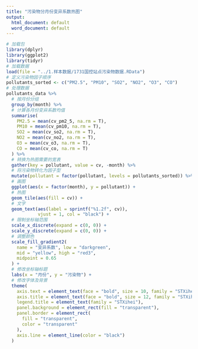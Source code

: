 ```yaml
---
title: "污染物分月份变异系数热图"
output:
  html_document: default
  word_document: default
---
```


```r
# 加载包
library(dplyr)
library(ggplot2)
library(tidyr)
# 加载数据
load(file = "../1.样本数据/1731国控站点污染物数据.RData")
# 定义污染物因子顺序
pollutants_sorted <- c("PM2.5", "PM10", "SO2", "NO2", "O3", "CO")
# 处理数据
pollutants_data %>%
  # 按月份分组
  group_by(month) %>%
  # 计算各月份变异系数均值
  summarise(
    PM2.5 = mean(cv_pm2_5, na.rm = T),
    PM10 = mean(cv_pm10, na.rm = T),
    SO2 = mean(cv_so2, na.rm = T),
    NO2 = mean(cv_no2, na.rm = T),
    O3 = mean(cv_o3, na.rm = T),
    CO = mean(cv_co, na.rm = T)
  ) %>%
  # 转换为热图需要的宽表
  gather(key = pollutant, value = cv, -month) %>%
  # 将污染物转化为因子型
  mutate(pollutant = factor(pollutant, levels = pollutants_sorted)) %>%
  # 画图
  ggplot(aes(x = factor(month), y = pollutant)) +
  # 热图
  geom_tile(aes(fill = cv)) +
  # 文字
  geom_text(aes(label = sprintf("%1.2f", cv)),
            vjust = 1, col = "black") +
  # 限制坐标轴范围
  scale_x_discrete(expand = c(0, 0)) +
  scale_y_discrete(expand = c(0, 0)) +
  # 调整颜色
  scale_fill_gradient2(
    name = "变异系数", low = "darkgreen",
    mid = "yellow", high = "red3",
    midpoint = 0.65
  ) +
  # 修改坐标轴标题
  labs(x = "月份", y = "污染物") +
  # 修改字体及背景
  theme(
    axis.text = element_text(face = "bold", size = 10, family = "STXihei"),
    axis.title = element_text(face = "bold", size = 12, family = "STXihei"),
    legend.title = element_text(family = "STXihei"),
    panel.background = element_rect(fill = "transparent"),
    panel.border = element_rect(
      fill = "transparent",
      color = "transparent"
    ),
    axis.line = element_line(color = "black")
  )
```
